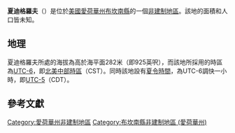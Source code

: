 {{noteTA
|G1=USState
|G2=地名
|G3=Unit
}}
{{Infobox settlement
|official_name            = 夏迪格羅夫
|native_name = Shady Grove
|settlement_type          = [[非建制地區|非建制地區]]
|image_skyline            = 
|imagesize                = 
|image_map                = 
|mapsize                  = 
|pushpin_map              = USA Iowa
|pushpin_label            = 夏迪格羅夫
|pushpin_label_position   = top
|pushpin_map_caption      = 夏迪格羅夫在愛荷華州的位置
|subdivision_type         = [[世界政區索引|國家]]
|subdivision_type1        = [[美国州份|州份]]
|subdivision_type2        = [[愛荷華州行政区划|縣]]
|subdivision_name         = [[美国|美国]]
|subdivision_name1        = [[愛荷華州|愛荷華州]]
|subdivision_name2        = [[布坎南縣_(愛荷華州)|布坎南縣]]
|elevation_ft             = 925
|elevation_m              = 282
|area_total_km2           = 
|area_total_sq_mi         = 
|area_land_km2            = 
|area_land_sq_mi          = 
|area_water_km2           = 
|area_water_sq_mi         = 
|population_as_of         = 2010
|population_footnotes     = 
|population_total         = 
|population_metro         = 
|population_density_km2   = auto
|population_density_sq_mi = auto
|timezone                 = [[北美中部时区|北美中部时区]]
|utc_offset               = -6
|coordinates              = {{coord|42|22|37|N|92|03|19|W|display=inline,title}}
| coor_pinpoint           = 
| coordinates_footnotes   = 
|timezone_DST             = CDT
|utc_offset_DST           = -5
|postal_code_type         = [[美國郵區編號|郵區編號]]
|postal_code              = 
|area_code                = {{link-en|电话区号319|Area code 319|319}}
|blank_name = [[地名信息系统|GNIS ID]]
|blank_info = 464738<ref name="GNIS">{{cite gnis|464738|Shady Grove}}</ref>
}}
'''夏迪格羅夫'''（{{lang-en|Shady Grove}}）是位於[[美國|美國]][[愛荷華州|愛荷華州]][[布坎南縣_(愛荷華州)|布坎南縣]]的一個[[非建制地區|非建制地區]]。該地的面積和人口皆未知。

== 地理 ==
夏迪格羅夫所處的海拔為高於海平面282米（即925英呎），而該地所採用的時區為[[UTC-6|UTC-6]]，即[[北美中部時區|北美中部時區]]（CST）。同時該地設有[[夏令時間|夏令時間]]，為UTC-6調快一小時，即[[UTC-5|UTC-5]]（CDT）。

== 參考文獻 ==
{{reflist}}

{{布坎南縣 (愛荷華州)}}

{{DEFAULTSORT:Shady Grove}}
[[Category:愛荷華州非建制地區|Category:愛荷華州非建制地區]]
[[Category:布坎南縣非建制地區_(愛荷華州)|Category:布坎南縣非建制地區 (愛荷華州)]]

{{Iowa-geo-stub}}
